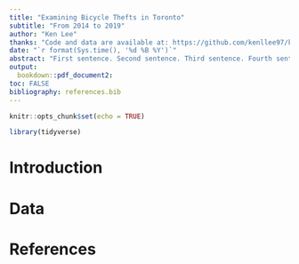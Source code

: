 ```yaml
---
title: "Examining Bicycle Thefts in Toronto"
subtitle: "From 2014 to 2019"
author: "Ken Lee"
thanks: "Code and data are available at: https://github.com/kenllee97/kenllee97-Examining_Toronto_Bicycle_Theft_2014_2019."
date: "`r format(Sys.time(), '%d %B %Y')`"
abstract: "First sentence. Second sentence. Third sentence. Fourth sentence."
output:
  bookdown::pdf_document2:
toc: FALSE
bibliography: references.bib
---
```


```r
knitr::opts_chunk$set(echo = TRUE)

library(tidyverse)
```

# Introduction


# Data


\newpage


# References